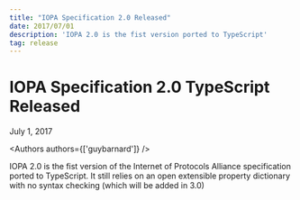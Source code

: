 ```yaml
---
title: "IOPA Specification 2.0 Released"
date: 2017/07/01
description: 'IOPA 2.0 is the fist version ported to TypeScript'
tag: release
---
```



# IOPA Specification 2.0 TypeScript Released

<div className="text-sm mt-2 text-center text-gray-500 dark:text-gray-400">
  July 1, 2017
</div>

<Authors authors={['guybarnard']} />

IOPA 2.0 is the fist version of the Internet of Protocols Alliance specification ported to TypeScript.   It still relies
on an open extensible property dictionary with no syntax checking (which will be added in 3.0)
